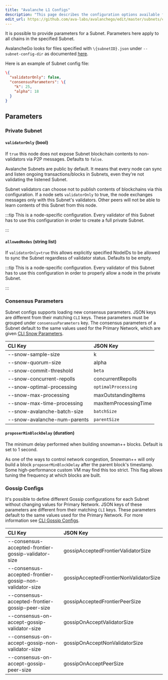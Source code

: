 ```yaml
---
title: "Avalanche L1 Configs"
description: "This page describes the configuration options available for Avalanche L1s."
edit_url: https://github.com/ava-labs/avalanchego/edit/master/subnets/config.md
---
```



It is possible to provide parameters for a Subnet. Parameters here apply to all
chains in the specified Subnet.

AvalancheGo looks for files specified with `\{subnetID}.json` under
`--subnet-config-dir` as documented
[here](https://build.avax.network/docs/primary-network/configure/configs-flags#subnet-configs).

Here is an example of Subnet config file:

```json
\{
  "validatorOnly": false,
  "consensusParameters": \{
    "k": 25,
    "alpha": 18
  }
}
```

## Parameters

### Private Subnet

#### `validatorOnly` (bool)

If `true` this node does not expose Subnet blockchain contents to non-validators
via P2P messages. Defaults to `false`.

Avalanche Subnets are public by default. It means that every node can sync and
listen ongoing transactions/blocks in Subnets, even they're not validating the
listened Subnet.

Subnet validators can choose not to publish contents of blockchains via this
configuration. If a node sets `validatorOnly` to true, the node exchanges
messages only with this Subnet's validators. Other peers will not be able to
learn contents of this Subnet from this node.

:::tip
This is a node-specific configuration. Every validator of this Subnet has to use
this configuration in order to create a full private Subnet.

:::

#### `allowedNodes` (string list)

If `validatorOnly=true` this allows explicitly specified NodeIDs to be allowed
to sync the Subnet regardless of validator status. Defaults to be empty.

:::tip
This is a node-specific configuration. Every validator of this Subnet has to use
this configuration in order to properly allow a node in the private Subnet.

:::

### Consensus Parameters

Subnet configs supports loading new consensus parameters. JSON keys are
different from their matching `CLI` keys. These parameters must be grouped under
`consensusParameters` key. The consensus parameters of a Subnet default to the
same values used for the Primary Network, which are given [CLI Snow Parameters](https://build.avax.network/docs/primary-network/configure/configs-flags#snow-parameters).

| CLI Key                          | JSON Key              |
| :------------------------------- | :-------------------- |
| --snow-sample-size               | k                     |
| --snow-quorum-size               | alpha                 |
| --snow-commit-threshold          | `beta`                |
| --snow-concurrent-repolls        | concurrentRepolls     |
| --snow-optimal-processing        | `optimalProcessing`   |
| --snow-max-processing            | maxOutstandingItems   |
| --snow-max-time-processing       | maxItemProcessingTime |
| --snow-avalanche-batch-size      | `batchSize`           |
| --snow-avalanche-num-parents     | `parentSize`          |

#### `proposerMinBlockDelay` (duration)

The minimum delay performed when building snowman++ blocks. Default is set to 1 second.

As one of the ways to control network congestion, Snowman++ will only build a
block `proposerMinBlockDelay` after the parent block's timestamp. Some
high-performance custom VM may find this too strict. This flag allows tuning the
frequency at which blocks are built.

### Gossip Configs

It's possible to define different Gossip configurations for each Subnet without
changing values for Primary Network. JSON keys of these
parameters are different from their matching `CLI` keys. These parameters
default to the same values used for the Primary Network. For more information
see [CLI Gossip Configs](https://build.avax.network/docs/primary-network/configure/configs-flags#gossiping).

| CLI Key                                                 | JSON Key                               |
| :------------------------------------------------------ | :------------------------------------- |
| --consensus-accepted-frontier-gossip-validator-size     | gossipAcceptedFrontierValidatorSize    |
| --consensus-accepted-frontier-gossip-non-validator-size | gossipAcceptedFrontierNonValidatorSize |
| --consensus-accepted-frontier-gossip-peer-size          | gossipAcceptedFrontierPeerSize         |
| --consensus-on-accept-gossip-validator-size             | gossipOnAcceptValidatorSize            |
| --consensus-on-accept-gossip-non-validator-size         | gossipOnAcceptNonValidatorSize         |
| --consensus-on-accept-gossip-peer-size                  | gossipOnAcceptPeerSize                 |
